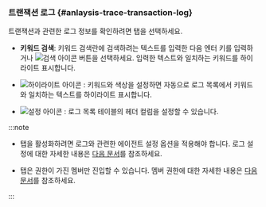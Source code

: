 ### 트랜잭션 로그 {#anlaysis-trace-transaction-log}

트랜잭션과 관련한 로그 정보를 확인하려면 <Cmdname sid="TTL06128" className="uitext" /> 탭을 선택하세요.

<ImgLang img="analysis-tx-transaction-log.png" desc="트랜잭션 로그" />

* **키워드 검색**: 키워드 검색란에 검색하려는 텍스트를 입력한 다음 엔터 키를 입력하거나 ![검색 아이콘](/img/ico-search.svg) 버튼을 선택하세요. 입력한 텍스트와 일치하는 키워드를 하이라이트 표시합니다.

* ![하이라이트 아이콘](/img/ic-highlight.svg) <Cmdname sid="keyword_highlight" className="uitext" />: 키워드와 색상을 설정하면 자동으로 로그 목록에서 키워드와 일치하는 텍스트를 하이라이트 표시합니다.

* ![설정 아이콘](/img/ico-setting.svg) <Cmdname sid="table_settings" className="uitext" />: 로그 목록 테이블의 헤더 컬럼을 설정할 수 있습니다.

:::note

* <Cmdname sid="TTL06128" className="uitext" /> 탭을 활성화하려면 로그와 관련한 에이전트 설정 옵션을 적용해야 합니다. 로그 설정에 대한 자세한 내용은 [다음 문서](../log/log-function)를 참조하세요.

* <Cmdname sid="TTL06128" className="uitext" /> 탭은 <Cmdname sid="log_read" className="b600" /> 권한이 가진 멤버만 진입할 수 있습니다. 멤버 권한에 대한 자세한 내용은 [다음 문서](../project/project-structure#member-auth)를 참조하세요.

:::